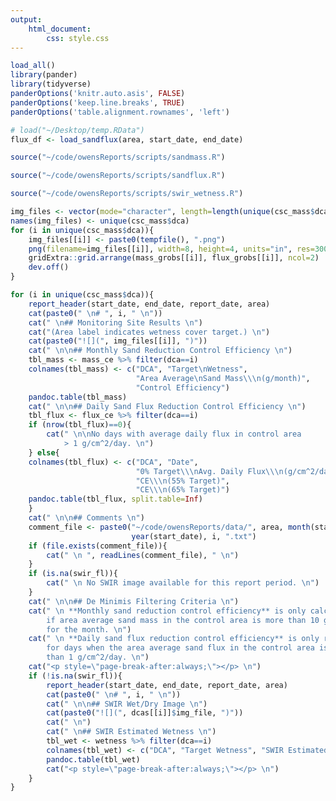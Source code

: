 ```yaml
---
output: 
    html_document:
        css: style.css
---
```


```r
load_all()
library(pander)
library(tidyverse)
panderOptions('knitr.auto.asis', FALSE)
panderOptions('keep.line.breaks', TRUE)
panderOptions('table.alignment.rownames', 'left')
```
```r
# load("~/Desktop/temp.RData")
flux_df <- load_sandflux(area, start_date, end_date)
```

```r
source("~/code/owensReports/scripts/sandmass.R")
```

```r
source("~/code/owensReports/scripts/sandflux.R")
```

```r
source("~/code/owensReports/scripts/swir_wetness.R")
```

```r
img_files <- vector(mode="character", length=length(unique(csc_mass$dca)))
names(img_files) <- unique(csc_mass$dca)
for (i in unique(csc_mass$dca)){
    img_files[[i]] <- paste0(tempfile(), ".png")
    png(filename=img_files[[i]], width=8, height=4, units="in", res=300)
    gridExtra::grid.arrange(mass_grobs[[i]], flux_grobs[[i]], ncol=2)
    dev.off()
}
```

```r
for (i in unique(csc_mass$dca)){
    report_header(start_date, end_date, report_date, area)
    cat(paste0(" \n# ", i, " \n"))
    cat(" \n## Monitoring Site Results \n")
    cat("(Area label indicates wetness cover target.) \n")
    cat(paste0("![](", img_files[[i]], ")"))
    cat(" \n\n## Monthly Sand Reduction Control Efficiency \n")
    tbl_mass <- mass_ce %>% filter(dca==i) 
    colnames(tbl_mass) <- c("DCA", "Target\nWetness", 
                            "Area Average\nSand Mass\\\n(g/month)", 
                            "Control Efficiency")
    pandoc.table(tbl_mass)
    cat(" \n\n## Daily Sand Flux Reduction Control Efficiency \n")
    tbl_flux <- flux_ce %>% filter(dca==i) 
    if (nrow(tbl_flux)==0){
        cat(" \n\nNo days with average daily flux in control area 
            > 1 g/cm^2/day. \n")
    } else{
    colnames(tbl_flux) <- c("DCA", "Date", 
                            "0% Target\\\nAvg. Daily Flux\\\n(g/cm^2/day)", 
                            "CE\\\n(55% Target)",
                            "CE\\\n(65% Target)") 
    pandoc.table(tbl_flux, split.table=Inf)
    }
    cat(" \n\n## Comments \n")
    comment_file <- paste0("~/code/owensReports/data/", area, month(start_date), 
                           year(start_date), i, ".txt")
    if (file.exists(comment_file)){
        cat(" \n ", readLines(comment_file), " \n")
    }
    if (is.na(swir_fl)){
        cat(" \n No SWIR image available for this report period. \n")
    }
    cat(" \n\n## De Minimis Filtering Criteria \n")
    cat(" \n **Monthly sand reduction control efficiency** is only calculated 
        if area average sand mass in the control area is more than 10 grams 
        for the month. \n")
    cat(" \n **Daily sand flux reduction control efficiency** is only reported 
        for days when the area average sand flux in the control area is more 
        than 1 g/cm^2/day. \n")
    cat("<p style=\"page-break-after:always;\"></p> \n")
    if (!is.na(swir_fl)){
        report_header(start_date, end_date, report_date, area)
        cat(paste0(" \n# ", i, " \n"))
        cat(" \n\n## SWIR Wet/Dry Image \n")
        cat(paste0("![](", dcas[[i]]$img_file, ")"))
        cat(" \n")
        cat(" \n## SWIR Estimated Wetness \n")
        tbl_wet <- wetness %>% filter(dca==i)
        colnames(tbl_wet) <- c("DCA", "Target Wetness", "SWIR Estimated\nWetness")
        pandoc.table(tbl_wet)
        cat("<p style=\"page-break-after:always;\"></p> \n")
    }
}
```

